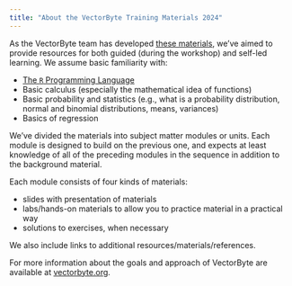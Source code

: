 ```yaml
---
title: "About the VectorByte Training Materials 2024"
---
```


As the VectorByte team has developed [these materials](materials.html), we've aimed to provide resources for both guided (during the workshop) and self-led learning. We assume basic familiarity with:

-   [The `R` Programming Language](https://cran.r-project.org/)
-   Basic calculus (especially the mathematical idea of functions)
-   Basic probability and statistics (e.g., what is a probability distribution, normal and binomial distributions, means, variances)
-   Basics of regression

We've divided the materials into subject matter modules or units. Each module is designed to build on the previous one, and expects at least knowledge of all of the preceding modules in the sequence in addition to the background material.

Each module consists of four kinds of materials:

-   slides with presentation of materials
-   labs/hands-on materials to allow you to practice material in a practical way
-   solutions to exercises, when necessary

We also include links to additional resources/materials/references.

For more information about the goals and approach of VectorByte are available at [vectorbyte.org](http://www.vectorbyte.org).
